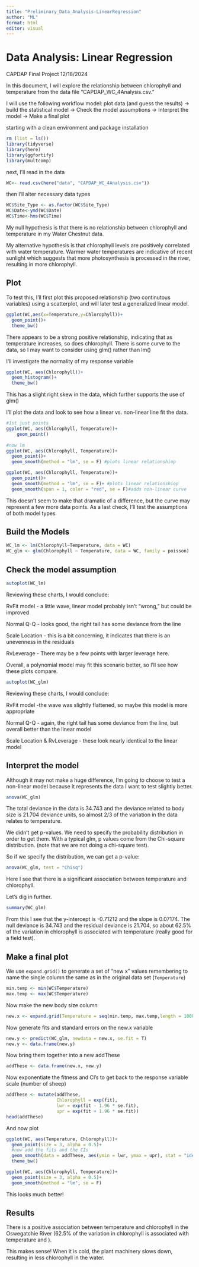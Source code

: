 ```yaml
---
title: "Preliminary_Data_Analysis-LinearRegression"
author: "ML"
format: html
editor: visual
---
```


# Data Analysis: Linear Regression

CAPDAP Final Project 12/18/2024

In this document, I will explore the relationship between chlorophyll and temperature from the data file "CAPDAP_WC_4Analysis.csv."

I will use the following workflow model: plot data (and guess the results) → build the statistical model → Check the model assumptions → Interpret the model → Make a final plot

starting with a clean environment and package installation

```r
rm (list = ls())
library(tidyverse)
library(here)
library(ggfortify)
library(multcomp)
```

next, I'll read in the data

```r
WC<- read.csv(here("data", "CAPDAP_WC_4Analysis.csv"))
```

then I'll alter necessary data types

```r
WC$Site_Type <- as.factor(WC$Site_Type)
WC$Date<-ymd(WC$Date)
WC$Time<-hms(WC$Time)
```

My null hypothesis is that there is no relationship between chlorophyll and temperature in my Water Chestnut data.

My alternative hypothesis is that chlorophyll levels are positively correlated with water temperature. Warmer water temperatures are indicative of recent sunlight which suggests that more photosynthesis is processed in the river, resulting in more chlorophyll.

## Plot

To test this, I'll first plot this proposed relationship (two continutous variables) using a scatterplot, and will later test a generalized linear model.

```r
ggplot(WC,aes(x=Temperature,y=Chlorophyll))+
  geom_point()+
  theme_bw()
```

There appears to be a strong positive relationship, indicating that as temperature increases, so does chlorophyll. There is some curve to the data, so I may want to consider using glm() rather than lm()

I'll investigate the normality of my response variable

```r
ggplot(WC, aes(Chlorophyll))+
  geom_histogram()+
  theme_bw()
```

This has a slight right skew in the data, which further supports the use of glm()

I'll plot the data and look to see how a linear vs. non-linear line fit the data.

```r
#1st just points
ggplot(WC, aes(Chlorophyll, Temperature))+
    geom_point()
  
#now lm 
ggplot(WC, aes(Chlorophyll, Temperature))+
  geom_point()+
  geom_smooth(method = "lm", se = F) #plots linear relationshiop

ggplot(WC, aes(Chlorophyll, Temperature))+
  geom_point()+
  geom_smooth(method = "lm", se = F)+ #plots linear relationshiop
  geom_smooth(span = 1, color = "red", se = F)#adds non-linear curve

```

This doesn't seem to make that dramatic of a difference, but the curve may represent a few more data points. As a last check, I'll test the assumptions of both model types

## Build the Models

```r
WC_lm <- lm(Chlorophyll~Temperature, data = WC)
WC_glm <- glm(Chlorophyll ~ Temperature, data = WC, family = poisson)
```

## Check the model assumption

```r
autoplot(WC_lm)
```

Reviewing these charts, I would conclude:

RvFit model - a little wave, linear model probably isn't "wrong," but could be improved

Normal Q-Q - looks good, the right tail has some deviance from the line

Scale Location - this is a bit concerning, it indicates that there is an unevenness in the residuals

RvLeverage - There may be a few points with larger leverage here.

Overall, a polynomial model may fit this scenario better, so I'll see how these plots compare.

```r
autoplot(WC_glm)
```

Reviewing these charts, I would conclude:

RvFit model -the wave was slightly flattened, so maybe this model is more appropriate

Normal Q-Q - again, the right tail has some deviance from the line, but overall better than the linear model

Scale Location & RvLeverage - these look nearly identical to the linear model

## Interpret the model

Although it may not make a huge difference, I'm going to choose to test a non-linear model because it represents the data I want to test slightly better.

```r
anova(WC_glm)
```

The total deviance in the data is 34.743 and the deviance related to body size is 21.704 deviance units, so almost 2/3 of the variation in the data relates to temperature.

We didn't get p-values. We need to specify the probability distribution in order to get them. With a typical glm, p values come from the Chi-square distribution. (note that we are not doing a chi-square test).

So if we specify the distribution, we can get a p-value:

```r
anova(WC_glm, test = "Chisq")
```

Here I see that there is a significant association between temperature and chlorophyll.

Let's dig in further.

```r
summary(WC_glm)
```

From this I see that the y-intercept is -0.71212 and the slope is 0.07174. The null deviance is 34.743 and the residual deviance is 21.704, so about 62.5% of the variation in chlorophyll is associated with temperature (really good for a field test).

## Make a final plot

We use `expand.grid()` to generate a set of "new x" values remembering to name the single column the same as in the original data set (`Temperature`)

```r
min.temp <- min(WC$Temperature)
max.temp <- max(WC$Temperature)
```

Now make the new body size column

```r
new.x <- expand.grid(Temperature = seq(min.temp, max.temp,length = 1000))
```

Now generate fits and standard errors on the new.x variable

```r
new.y <- predict(WC_glm, newdata = new.x, se.fit = T)
new.y <- data.frame(new.y)
```

Now bring them together into a new addThese

```r
addThese <- data.frame(new.x, new.y)
```

Now exponentiate the fitness and CI's to get back to the response variable scale (number of sheep)

```r
addThese <- mutate(addThese, 
                   Chlorophyll = exp(fit),
                   lwr = exp(fit - 1.96 * se.fit),
                   upr = exp(fit + 1.96 * se.fit))
head(addThese)
```

And now plot

```r
ggplot(WC, aes(Temperature, Chlorophyll))+
  geom_point(size = 3, alpha = 0.5)+
  #now add the fits and the CIs 
  geom_smooth(data = addThese, aes(ymin = lwr, ymax = upr), stat = "identity")+
  theme_bw()

ggplot(WC, aes(Chlorophyll, Temperature))+
  geom_point(size = 3, alpha = 0.5)+
  geom_smooth(method = "lm", se = F)
```

This looks much better!

## Results

There is a positive association between temperature and chlorophyll in the Oswegatchie River (62.5% of the variation in chlorophyll is associated with temperature and ).

This makes sense! When it is cold, the plant machinery slows down, resulting in less chlorophyll in the water.

